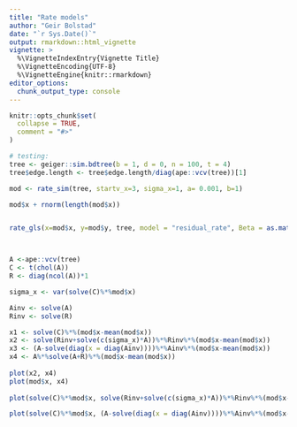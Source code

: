 ```yaml
---
title: "Rate models"
author: "Geir Bolstad"
date: "`r Sys.Date()`"
output: rmarkdown::html_vignette
vignette: >
  %\VignetteIndexEntry{Vignette Title}
  %\VignetteEncoding{UTF-8}
  %\VignetteEngine{knitr::rmarkdown}
editor_options: 
  chunk_output_type: console
---
```


```r
knitr::opts_chunk$set(
  collapse = TRUE,
  comment = "#>"
)
```


```r

# testing:
tree <- geiger::sim.bdtree(b = 1, d = 0, n = 100, t = 4)
tree$edge.length <- tree$edge.length/diag(ape::vcv(tree))[1]

mod <- rate_sim(tree, startv_x=3, sigma_x=1, a= 0.001, b=1)

mod$x + rnorm(length(mod$x))


rate_gls(x=mod$x, y=mod$y, tree, model = "residual_rate", Beta = as.matrix(c(mean(y^2), 0)), sigma_y = NULL, maxiter = 100, silent = FALSE)



A <-ape::vcv(tree)
C <- t(chol(A))
R <- diag(ncol(A))*1

sigma_x <- var(solve(C)%*%mod$x)

Ainv <- solve(A)
Rinv <- solve(R)

x1 <- solve(C)%*%(mod$x-mean(mod$x))
x2 <- solve(Rinv+solve(c(sigma_x)*A))%*%Rinv%*%(mod$x-mean(mod$x))
x3 <- (A-solve(diag(x = diag(Ainv))))%*%Ainv%*%(mod$x-mean(mod$x))
x4 <- A%*%solve(A+R)%*%(mod$x-mean(mod$x))
  
plot(x2, x4)
plot(mod$x, x4)
  
plot(solve(C)%*%mod$x, solve(Rinv+solve(c(sigma_x)*A))%*%Rinv%*%(mod$x-mean(mod$x)))

plot(solve(C)%*%mod$x, (A-solve(diag(x = diag(Ainv))))%*%Ainv%*%(mod$x-mean(mod$x)))





```

